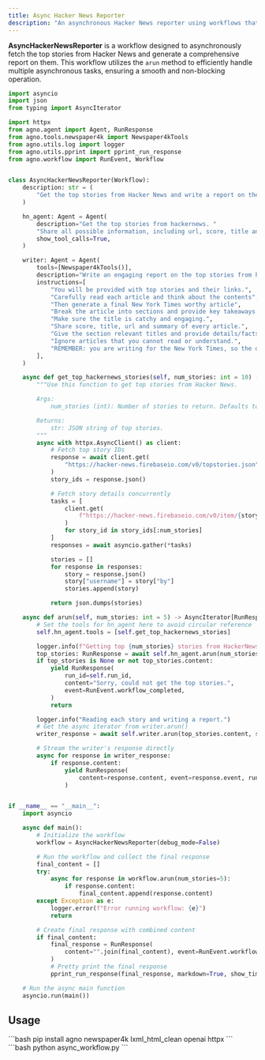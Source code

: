 ```yaml
---
title: Async Hacker News Reporter
description: "An asynchronous Hacker News reporter using workflows that fetches the latest news"
---
```


**AsyncHackerNewsReporter** is a workflow designed to asynchronously fetch the top stories from Hacker News and generate a comprehensive report on them. This workflow utilizes the `arun` method to efficiently handle multiple asynchronous tasks, ensuring a smooth and non-blocking operation.

```python async_workflow.py
import asyncio
import json
from typing import AsyncIterator

import httpx
from agno.agent import Agent, RunResponse
from agno.tools.newspaper4k import Newspaper4kTools
from agno.utils.log import logger
from agno.utils.pprint import pprint_run_response
from agno.workflow import RunEvent, Workflow


class AsyncHackerNewsReporter(Workflow):
    description: str = (
        "Get the top stories from Hacker News and write a report on them."
    )

    hn_agent: Agent = Agent(
        description="Get the top stories from hackernews. "
        "Share all possible information, including url, score, title and summary if available.",
        show_tool_calls=True,
    )

    writer: Agent = Agent(
        tools=[Newspaper4kTools()],
        description="Write an engaging report on the top stories from hackernews.",
        instructions=[
            "You will be provided with top stories and their links.",
            "Carefully read each article and think about the contents",
            "Then generate a final New York Times worthy article",
            "Break the article into sections and provide key takeaways at the end.",
            "Make sure the title is catchy and engaging.",
            "Share score, title, url and summary of every article.",
            "Give the section relevant titles and provide details/facts/processes in each section."
            "Ignore articles that you cannot read or understand.",
            "REMEMBER: you are writing for the New York Times, so the quality of the article is important.",
        ],
    )

    async def get_top_hackernews_stories(self, num_stories: int = 10) -> str:
        """Use this function to get top stories from Hacker News.

        Args:
            num_stories (int): Number of stories to return. Defaults to 10.

        Returns:
            str: JSON string of top stories.
        """
        async with httpx.AsyncClient() as client:
            # Fetch top story IDs
            response = await client.get(
                "https://hacker-news.firebaseio.com/v0/topstories.json"
            )
            story_ids = response.json()

            # Fetch story details concurrently
            tasks = [
                client.get(
                    f"https://hacker-news.firebaseio.com/v0/item/{story_id}.json"
                )
                for story_id in story_ids[:num_stories]
            ]
            responses = await asyncio.gather(*tasks)

            stories = []
            for response in responses:
                story = response.json()
                story["username"] = story["by"]
                stories.append(story)

            return json.dumps(stories)

    async def arun(self, num_stories: int = 5) -> AsyncIterator[RunResponse]:
        # Set the tools for hn_agent here to avoid circular reference
        self.hn_agent.tools = [self.get_top_hackernews_stories]

        logger.info(f"Getting top {num_stories} stories from HackerNews.")
        top_stories: RunResponse = await self.hn_agent.arun(num_stories=num_stories)
        if top_stories is None or not top_stories.content:
            yield RunResponse(
                run_id=self.run_id,
                content="Sorry, could not get the top stories.",
                event=RunEvent.workflow_completed,
            )
            return

        logger.info("Reading each story and writing a report.")
        # Get the async iterator from writer.arun()
        writer_response = await self.writer.arun(top_stories.content, stream=True)

        # Stream the writer's response directly
        async for response in writer_response:
            if response.content:
                yield RunResponse(
                    content=response.content, event=response.event, run_id=self.run_id
                )


if __name__ == "__main__":
    import asyncio

    async def main():
        # Initialize the workflow
        workflow = AsyncHackerNewsReporter(debug_mode=False)

        # Run the workflow and collect the final response
        final_content = []
        try:
            async for response in workflow.arun(num_stories=5):
                if response.content:
                    final_content.append(response.content)
        except Exception as e:
            logger.error(f"Error running workflow: {e}")
            return

        # Create final response with combined content
        if final_content:
            final_response = RunResponse(
                content="".join(final_content), event=RunEvent.workflow_completed
            )
            # Pretty print the final response
            pprint_run_response(final_response, markdown=True, show_time=True)

    # Run the async main function
    asyncio.run(main())
```

## Usage

<Steps>
  <Snippet file="create-venv-step.mdx" />

  <Step title="Install libraries">
    ```bash
    pip install agno newspaper4k lxml_html_clean openai httpx
    ```
  </Step>

  <Step title="Run the agent">
    ```bash
    python async_workflow.py
    ```
  </Step>

</Steps>